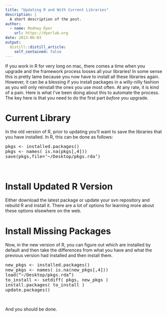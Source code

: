 ```yaml
---
title: "Updating R and With Current Libraries"
description: |
  A short description of the post.
author:
  - name: Rodney Dyer
    url: https://dyerlab.org
date: 2013-06-03
output:
  distill::distill_article:
    self_contained: false
---
```





If you work in R for very long on mac, there comes a time when you upgrade and the framework process looses all your libraries!  In some sense this is pretty lame because you now have to install all these libraries again.  However, it can be a blessing if you install packages in a willy-nilly fashion as you will only reinstall the ones you use most often.  At any rate, it is kind of a pain.  Here is what I’ve been doing about this to automate the process.  The key here is that you need to do the first part _before_ you upgrade.

# Current Library

In the old version of R, prior to updating you’ll want to save the libraries that you have installed.  In R, this can be done as follows:

<pre class="lang:r decode:true">pkgs <- installed.packages()
pkgs <- names( is.na(pkgs[,4]))
save(pkgs,file=’~/Desktop/pkgs.rda’)</pre>

&nbsp;

# Install Updated R Version

Either download the latest package or update your svn repository and rebuild R and install it.  There are a lot of options for learning more about these options elsewhere on the web.

# Install Missing Packages

Now, in the new version of R, you can figure out which are installed by default and then take the differences from what you have and what the previous version had installed and then install them.

<pre class="lang:r decode:true ">new_pkgs <- installed.packages()
new_pkgs <- names( is.na(new_pkgs[,4]))
load(“~/Desktop/pkgs.rda”)
to_install <- setdiff( pkgs, new_pkgs )
install.packages( to_install )
update.packages()
</pre>

&nbsp;

And you should be done.
 
 
 
